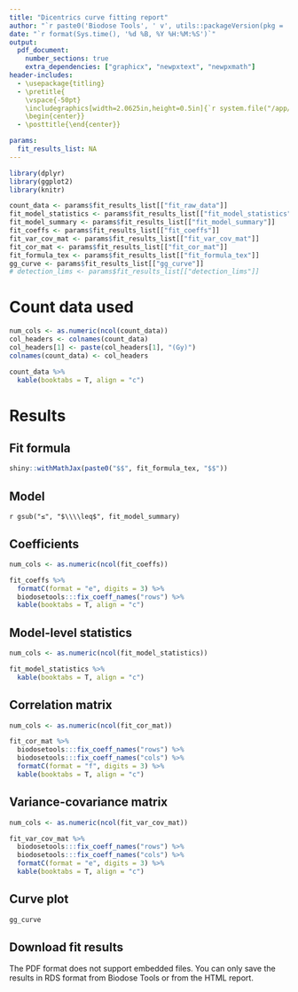 ```yaml
---
title: "Dicentrics curve fitting report"
author: "`r paste0('Biodose Tools', ' v', utils::packageVersion(pkg = 'biodosetools'))`"
date: "`r format(Sys.time(), '%d %B, %Y %H:%M:%S')`"
output: 
  pdf_document:
    number_sections: true
    extra_dependencies: ["graphicx", "newpxtext", "newpxmath"]
header-includes:
  - \usepackage{titling}
  - \pretitle{
    \vspace{-50pt}
    \includegraphics[width=2.0625in,height=0.5in]{`r system.file("/app/reports/logo.pdf", package = "biodosetools")`}\LARGE\\
    \begin{center}}
  - \posttitle{\end{center}}

params:
  fit_results_list: NA
---
```


```r
library(dplyr)
library(ggplot2)
library(knitr)
```


```r
count_data <- params$fit_results_list[["fit_raw_data"]]
fit_model_statistics <- params$fit_results_list[["fit_model_statistics"]]
fit_model_summary <- params$fit_results_list[["fit_model_summary"]]
fit_coeffs <- params$fit_results_list[["fit_coeffs"]]
fit_var_cov_mat <- params$fit_results_list[["fit_var_cov_mat"]]
fit_cor_mat <- params$fit_results_list[["fit_cor_mat"]]
fit_formula_tex <- params$fit_results_list[["fit_formula_tex"]]
gg_curve <- params$fit_results_list[["gg_curve"]]
# detection_lims <- params$fit_results_list[["detection_lims"]]
```

# Count data used

```r
num_cols <- as.numeric(ncol(count_data))
col_headers <- colnames(count_data)
col_headers[1] <- paste(col_headers[1], "(Gy)")
colnames(count_data) <- col_headers

count_data %>% 
  kable(booktabs = T, align = "c")
```


# Results

## Fit formula

```r
shiny::withMathJax(paste0("$$", fit_formula_tex, "$$"))
```

## Model

`r gsub("≤", "$\\\\leq$", fit_model_summary)`

## Coefficients

```r
num_cols <- as.numeric(ncol(fit_coeffs))

fit_coeffs %>%
  formatC(format = "e", digits = 3) %>%
  biodosetools:::fix_coeff_names("rows") %>% 
  kable(booktabs = T, align = "c")
```

## Model-level statistics

```r
num_cols <- as.numeric(ncol(fit_model_statistics))

fit_model_statistics %>%
  kable(booktabs = T, align = "c")
```

## Correlation matrix

```r
num_cols <- as.numeric(ncol(fit_cor_mat))

fit_cor_mat %>%
  biodosetools:::fix_coeff_names("rows") %>% 
  biodosetools:::fix_coeff_names("cols") %>% 
  formatC(format = "f", digits = 3) %>%
  kable(booktabs = T, align = "c")
```

## Variance-covariance matrix

```r
num_cols <- as.numeric(ncol(fit_var_cov_mat))

fit_var_cov_mat %>%
  biodosetools:::fix_coeff_names("rows") %>% 
  biodosetools:::fix_coeff_names("cols") %>% 
  formatC(format = "e", digits = 3) %>%
  kable(booktabs = T, align = "c")
```

## Curve plot

```r
gg_curve
```

## Download fit results

The PDF format does not support embedded files. You can only save the results in RDS format from Biodose Tools or from the HTML report.
